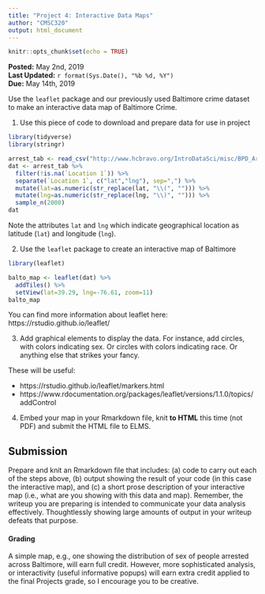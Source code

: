 ```yaml
---
title: "Project 4: Interactive Data Maps"
author: "CMSC320"
output: html_document
---
```


```r
knitr::opts_chunk$set(echo = TRUE)
```

**Posted:** May 2nd, 2019   
**Last Updated:** `r format(Sys.Date(), "%b %d, %Y")`  
**Due:** May 14th, 2019   

Use the `leaflet` package and our previously used Baltimore crime dataset
to make an interactive data map of Baltimore Crime.

1. Use this piece of code to download and prepare data for use in project

```r
library(tidyverse)
library(stringr)

arrest_tab <- read_csv("http://www.hcbravo.org/IntroDataSci/misc/BPD_Arrests.csv")
dat <- arrest_tab %>% 
  filter(!is.na(`Location 1`)) %>%
  separate(`Location 1`, c("lat","lng"), sep=",") %>%
  mutate(lat=as.numeric(str_replace(lat, "\\(", ""))) %>%
  mutate(lng=as.numeric(str_replace(lng, "\\)", ""))) %>%
  sample_n(2000)
dat
```

Note the attributes `lat` and `lng` which indicate geographical location as latitude (`lat`) and longitude (`lng`).

2. Use the `leaflet` package to create an interactive map of Baltimore

```r
library(leaflet)

balto_map <- leaflet(dat) %>%
  addTiles() %>%
  setView(lat=39.29, lng=-76.61, zoom=11)
balto_map
```

You can find more information about leaflet here:
https://rstudio.github.io/leaflet/

3. Add graphical elements to display the data. For instance, add circles, with colors indicating sex. Or circles with
colors indicating race. Or anything else that strikes your fancy.

These will be useful:

- https://rstudio.github.io/leaflet/markers.html
- https://www.rdocumentation.org/packages/leaflet/versions/1.1.0/topics/addControl

4. Embed your map in your Rmarkdown file, knit **to HTML** this time (not PDF) and submit the HTML file to ELMS.

## Submission

Prepare and knit an Rmarkdown file that includes: (a) code to carry out each of the steps above, (b) output showing the result of your code (in this case the interactive map), and (c) a short prose description of your interactive map (i.e., what are you showing with this data and map). Remember, the writeup you are preparing is intended to communicate your data analysis effectively. Thoughtlessly showing large amounts of output in your writeup defeats that purpose.  

#### Grading

A simple map, e.g., one showing the distribution of sex of people arrested across Baltimore, will earn full credit. However, more sophisticated analysis, or interactivity (useful informative popups) will earn extra credit applied to the final Projects grade, so I encourage you to be creative.
